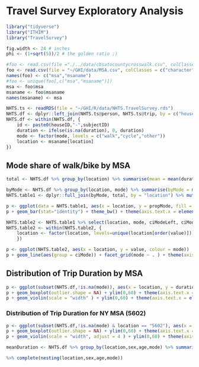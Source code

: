 # Travel Survey Exploratory Analysis

```r
library("tidyverse")
library("ITHIM")
library("TravelSurvey")
```

```r
fig.width <- 24 # inches
phi <- (1+sqrt(5))/2 # the golden ratio ;)
```

```r
#foo <- read.csv(file ="./../data/cbsatocountycrosswalk.csv", colClasses = "character")
foo <- read.csv(file = "~/GHI/data/MSA.csv", colClasses = c("character","character"))
names(foo) <- c("msa","msaname")
#foo <- unique(foo[,c("msa","msaname")])
msa <- foo$msa
msaname <- foo$msaname
names(msaname) <- msa

```

```r
NHTS.ts <- readRDS(file = "~/GHI/R/data/NHTS.TravelSurvey.rds")
NHTS.df <- dplyr::left_join(NHTS.ts@person, NHTS.ts@trip, by = c("houseID","subjectID"))
NHTS.df <- within(NHTS.df, {
    id <- paste0(houseID,"-",subjectID)
    duration <- ifelse(is.na(duration), 0, duration)
    mode <- factor(mode, levels = c("walk","cycle","other"))
    location <- msaname[location]
})
```

## Mode share of walk/bike by MSA

```r
total <- NHTS.df %>% group_by(location) %>% summarise(mean = mean(duration), total = sum(duration), sdTotal = sd(duration), nTotal = n())

byMode <- NHTS.df %>% group_by(location, mode) %>% summarise(byMode = mean(duration), sdMode = sd(duration), nMode=n() )
NHTS.table1 <- dplyr::full_join(byMode, total, by = "location") %>% mutate(propMode = byMode/total) %>% dplyr::filter(mode %in% c("walk","cycle")) %>% mutate(ciModeLeft = byMode - 1.96*sdMode/sqrt(nMode), ciModeRight = byMode + 1.96*sdMode/sqrt(nMode))

p <- ggplot(data = NHTS.table1, aes(x = location, y = propMode, fill = mode))
p + geom_bar(stat="identity") + theme_bw() + theme(axis.text.x = element_text(angle = 45, hjust = 1))

NHTS.table2 <- NHTS.table1 %>% select(location, mode, ciModeLeft, ciModeRight) %>% gather(ciMode, value, 3:4)
NHTS.table2 <- within(NHTS.table2, {
    location <- factor(location, levels=unique(location[order(value)]))
    })

p <- ggplot(NHTS.table2, aes(x = location, y = value, colour = mode))
p + geom_line(aes(group = ciMode)) + facet_grid(mode ~ . ) + theme(axis.text.x = element_text(angle = 45, hjust = 1))

```

## Distribution of Trip Duration by MSA

```r
p <- ggplot(subset(NHTS.df,!is.na(mode)), aes(x = location, y = duration, fill = location))
p + geom_boxplot(outlier.shape = NA) + ylim(0,60) + theme(axis.text.x = element_text(angle = 45, hjust = 1))
p + geom_violin(scale = "width" ) + ylim(0,60) + theme(axis.text.x = element_text(angle = 45, hjust = 1))
```

### Distribution of Trip Duration for NY MSA (5602)

```r
p <- ggplot(subset(NHTS.df,!is.na(mode) & location == "5602"), aes(x = mode, y = duration, fill = mode))
p + geom_boxplot(outlier.shape = NA) + ylim(0,60) + theme(axis.text.x = element_text(angle = 45, hjust = 1))
p + geom_violin(scale = "width", adjust = 4 ) + ylim(0,60) + theme(axis.text.x = element_text(angle = 45, hjust = 1))
```

```r
meanDuration <- NHTS.df %>% group_by(location,sex,age,mode) %>% summarise(meanDuration = mean(duration))

%>% complete(nesting(location,sex,age,mode))

```

